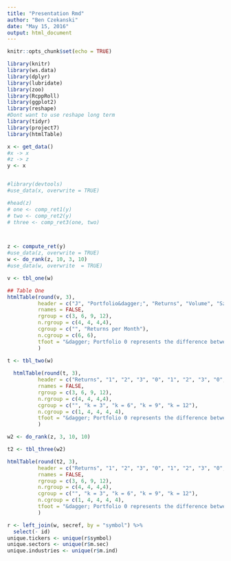 ```yaml
---
title: "Presentation Rmd"
author: "Ben Czekanski"
date: "May 15, 2016"
output: html_document
---
```


```r
knitr::opts_chunk$set(echo = TRUE)

library(knitr)
library(ws.data)
library(dplyr)
library(lubridate)
library(zoo)
library(RcppRoll)
library(ggplot2)
library(reshape)
#Dont want to use reshape long term
library(tidyr)
library(project7)
library(htmlTable)
```

```r
x <- get_data()
#x -> x
#z -> z 
y <- x 


#library(devtools)
#use_data(x, overwrite = TRUE)

```

```r
#head(z)
# one <- comp_ret1(y)
# two <- comp_ret2(y)
# three <- comp_ret3(one, two)



z <- compute_ret(y)
#use_data(z, overwrite = TRUE)
w <- do_rank(z, 10, 3, 10) 
#use_data(w, overwrite  = TRUE)
```

```r
v <- tbl_one(w)

## Table One
htmlTable(round(v, 3),
          header = c("J", "Portfolio&dagger;", "Returns", "Volume", "SzRank", "Price", "3", "6", "9", "12", "24", "36"),
          rnames = FALSE,
          rgroup = c(3, 6, 9, 12),
          n.rgroup = c(4, 4, 4,4),
          cgroup = c("", "Returns per Month"),
          n.cgroup = c(6, 6),
          tfoot = "&dagger; Portfolio 0 represents the difference between Portfolio 10 and Portfolio 1"
          )
```

```r
t <- tbl_two(w)
  
  htmlTable(round(t, 3),
          header = c("Returns", "1", "2", "3", "0", "1", "2", "3", "0", "1", "2", "3", "0",  "1", "2", "3", "0"),
          rnames = FALSE,
          rgroup = c(3, 6, 9, 12),
          n.rgroup = c(4, 4, 4,4),
          cgroup = c("", "k = 3", "k = 6", "k = 9", "k = 12"),
          n.cgroup = c(1, 4, 4, 4, 4),
          tfoot = "&dagger; Portfolio 0 represents the difference between Portfolio 10 and Portfolio 1"
          )
```

```r
w2 <- do_rank(z, 3, 10, 10)  

t2 <- tbl_three(w2)

htmlTable(round(t2, 3),
          header = c("Returns", "1", "2", "3", "0", "1", "2", "3", "0", "1", "2", "3", "0",  "1", "2", "3", "0"),
          rnames = FALSE,
          rgroup = c(3, 6, 9, 12),
          n.rgroup = c(4, 4, 4,4),
          cgroup = c("", "k = 3", "k = 6", "k = 9", "k = 12"),
          n.cgroup = c(1, 4, 4, 4, 4),
          tfoot = "&dagger; Portfolio 0 represents the difference between Portfolio 10 and Portfolio 1"
          )
```







```r
r <- left_join(w, secref, by = "symbol") %>%
  select(- id)
unique.tickers <- unique(r$symbol)
unique.sectors <- unique(r$m.sec)
unique.industries <- unique(r$m.ind)
```

